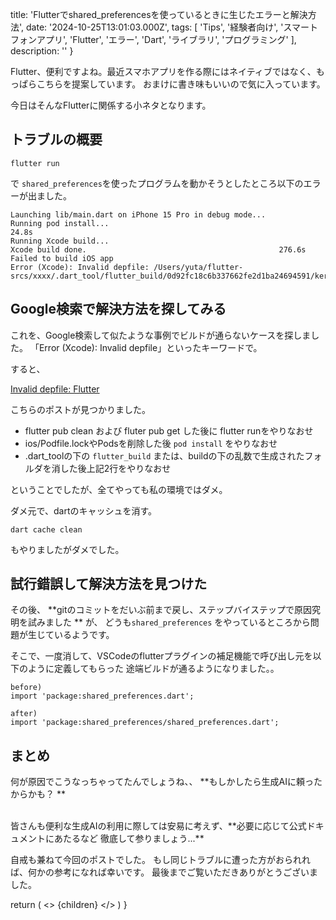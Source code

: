 


  title: 'Flutterでshared_preferencesを使っているときに生じたエラーと解決方法',
  date: '2024-10-25T13:01:03.000Z',
  tags: [
    'Tips',
    '経験者向け',
    'スマートフォンアプリ',
    'Flutter',
    'エラー',
    'Dart',
    'ライブラリ',
    'プログラミング'
  ],
  description: ''
}

Flutter、便利ですよね。最近スマホアプリを作る際にはネイティブではなく、もっぱらこちらを提案しています。
おまけに書き味もいいので気に入っています。

今日はそんなFlutterに関係する小ネタとなります。

## トラブルの概要

```
flutter run
```

で `shared_preferences`を使ったプログラムを動かそうとしたところ以下のエラーが出ました。

```
Launching lib/main.dart on iPhone 15 Pro in debug mode...
Running pod install...                                             24.8s
Running Xcode build...
Xcode build done.                                           276.6s
Failed to build iOS app
Error (Xcode): Invalid depfile: /Users/yuta/flutter-srcs/xxxx/.dart_tool/flutter_build/0d92fc18c6b337662fe2d1ba24694591/kernel_snapshot_program.d
```

## Google検索で解決方法を探してみる

これを、Google検索して似たような事例でビルドが通らないケースを探しました。
「Error (Xcode): Invalid depfile」といったキーワードで。

すると、

[Invalid depfile: Flutter](https://stackoverflow.com/questions/60872753/invalid-depfile-flutter)

こちらのポストが見つかりました。

- flutter pub clean および fluter pub get した後に flutter runをやりなおせ
- ios/Podfile.lockやPodsを削除した後 `pod install` をやりなおせ
- .dart_toolの下の `flutter_build` または、buildの下の乱数で生成されたフォルダを消した後上記2行をやりなおせ

ということでしたが、全てやっても私の環境ではダメ。

ダメ元で、dartのキャッシュを消す。

```
dart cache clean
```
もやりましたがダメでした。

## 試行錯誤して解決方法を見つけた

その後、 **gitのコミットをだいぶ前まで戻し、ステップバイステップで原因究明を試みました ** が、
どうも`shared_preferences` をやっているところから問題が生じているようです。

そこで、一度消して、VSCodeのflutterプラグインの補足機能で呼び出し元を以下のように定義してもらった
途端ビルドが通るようになりました。。

```
before)
import 'package:shared_preferences.dart';

after)
import 'package:shared_preferences/shared_preferences.dart';
```

## まとめ

何が原因でこうなっちゃってたんでしょうね、、 **もしかしたら生成AIに頼ったからかも？ **

<br />
皆さんも便利な生成AIの利用に際しては安易に考えず、**必要に応じて公式ドキュメントにあたるなど
徹底して参りましょう...**

自戒も兼ねて今回のポストでした。
もし同じトラブルに遭った方がおられれば、何かの参考になれば幸いです。
最後までご覧いただきありがとうございました。


  return (
    <Layout meta={meta}>
      <>
        {children}
      </>
    </Layout>
  )
}
